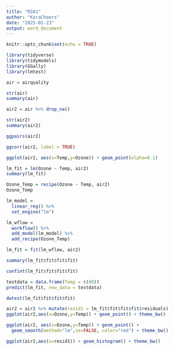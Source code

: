 ---
title: "M2A1"
author: "KaraCheers"
date: "2025-01-23"
output: word_document
---

```{r setup, include=FALSE}
knitr::opts_chunk$set(echo = TRUE)
```

```{r}
library(tidyverse)
library(tidymodels)
library(GGally)
library(lmtest)
```

```{r}
air = airquality
```

```{r}
str(air)
summary(air)
```
```{r}
air2 = air %>% drop_na()
```
```{r}
str(air2)
summary(air2)
```
```{r}
ggpairs(air2)
```
```{r}
ggcorr(air2, label = TRUE)
```
```{r}
ggplot(air2, aes(x=Temp,y=Ozone)) + geom_point(alpha=0.1)
```
```{r}
lm_fit = lm(Ozone ~ Temp, air2) 
summary(lm_fit)
```
```{r}
Ozone_Temp = recipe(Ozone ~ Temp, air2)
Ozone_Temp
```
```{r}
lm_model = 
  linear_reg() %>% 
  set_engine("lm") 
```
```{r}
lm_wflow = 
  workflow() %>% 
  add_model(lm_model) %>% 
  add_recipe(Ozone_Temp)
```
```{r}
lm_fit = fit(lm_wflow, air2)
```
```{r}
summary(lm_fit$fit$fit$fit) 
```
```{r}
confint(lm_fit$fit$fit$fit)
```
```{r}
testdata = data.frame(Temp = c(80))
predict(lm_fit, new_data = testdata)
```
```{r}
dwtest(lm_fit$fit$fit$fit)
```
```{r}
air2 = air2 %>% mutate(resid1 = lm_fit$fit$fit$fit$residuals) 
ggplot(air2,aes(x=Ozone,y=Temp)) + geom_point() + theme_bw()
```
```{r}
ggplot(air2, aes(x=Ozone,y=Temp)) + geom_point() + 
  geom_smooth(method="lm",se=FALSE, color="red") + theme_bw()
```
```{r}
ggplot(air2,aes(x=resid1)) + geom_histogram() + theme_bw()
```

